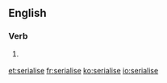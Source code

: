 ==English==

===Verb===
{{en-verb|serialises|serialising|serialised|serialised}}

# {{context|British|lang=en}} {{alternative spelling of|serialize}}

[[et:serialise]]
[[fr:serialise]]
[[ko:serialise]]
[[io:serialise]]